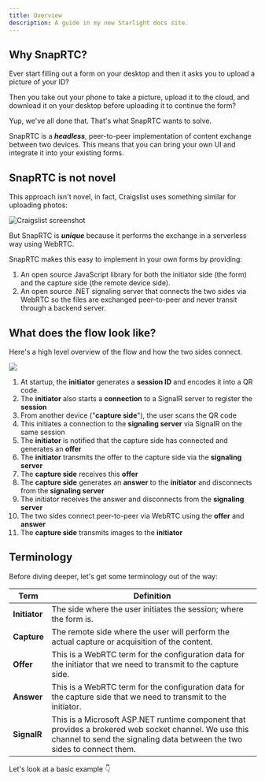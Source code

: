 ```yaml
---
title: Overview
description: A guide in my new Starlight docs site.
---
```


## Why SnapRTC?

Ever start filling out a form on your desktop and then it asks you to upload a picture of your ID?

Then you take out your phone to take a picture, upload it to the cloud, and download it on your desktop before uploading it to continue the form?

Yup, we've all done that.  That's what SnapRTC wants to solve.

SnapRTC is a ***headless***, peer-to-peer implementation of content exchange between two devices.  This means that you can bring your own UI and integrate it into your existing forms.

## SnapRTC is not novel

This approach isn't novel, in fact, Craigslist uses something similar for uploading photos:

![Craigslist screenshot](../../../../public/img/craigslist-qr-upload.png)

But SnapRTC is ***unique*** because it performs the exchange in a serverless way using WebRTC.

SnapRTC makes this easy to implement in your own forms by providing:

1. An open source JavaScript library for both the initiator side (the form) and the capture side (the remote device side).
2. An open source .NET signaling server that connects the two sides via WebRTC so the files are exchanged peer-to-peer and never transit through a backend server.

## What does the flow look like?

Here's a high level overview of the flow and how the two sides connect.

![](../../../../public/img/snaprtc-flow.png)

1. At startup, the **initiator** generates a **session ID** and encodes it into a QR code.
2. The **initiator** also starts a **connection** to a SignalR server to register the **session**
3. From another device ("**capture side**"), the user scans the QR code
4. This initiates a connection to the **signaling server** via SignalR on the same session
5. The **initiator** is notified that the capture side has connected and generates an **offer**
6. The **initiator** transmits the offer to the capture side via the **signaling server**
7. The **capture side** receives this **offer**
8. The **capture side** generates an **answer** to the **initiator** and disconnects from the **signaling server**
9. The initiator receives the answer and disconnects from the **signaling server**
10. The two sides connect peer-to-peer via WebRTC using the **offer** and **answer**
11. The **capture side** transmits images to the **initiator**

## Terminology

Before diving deeper, let's get some terminology out of the way:

|Term|Definition|
|--|--|
|**Initiator**|The side where the user initiates the session; where the form is.|
|**Capture**|The remote side where the user will perform the actual capture or acquisition of the content.|
|**Offer**|This is a WebRTC term for the configuration data for the initiator that we need to transmit to the capture side.|
|**Answer**|This is a WebRTC term for the configuration data for the capture side that we need to transmit to the initiator.|
|**SignalR**|This is a Microsoft ASP.NET runtime component that provides a brokered web socket channel.  We use this channel to send the signaling data between the two sides to connect them.|

Let's look at a basic example 👇
